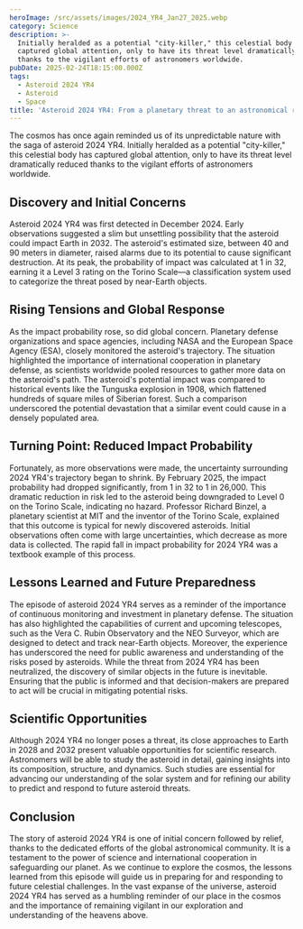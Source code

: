 ```yaml
---
heroImage: /src/assets/images/2024_YR4_Jan27_2025.webp
category: Science
description: >-
  Initially heralded as a potential "city-killer," this celestial body has
  captured global attention, only to have its threat level dramatically reduced
  thanks to the vigilant efforts of astronomers worldwide.
pubDate: 2025-02-24T18:15:00.000Z
tags:
  - Asteroid 2024 YR4
  - Asteroid
  - Space
title: 'Asteroid 2024 YR4: From a planetary threat to an astronomical relief'
---
```


The cosmos has once again reminded us of its unpredictable nature with the saga of asteroid 2024 YR4. Initially heralded as a potential "city-killer," this celestial body has captured global attention, only to have its threat level dramatically reduced thanks to the vigilant efforts of astronomers worldwide.

## Discovery and Initial Concerns

Asteroid 2024 YR4 was first detected in December 2024. Early observations suggested a slim but unsettling possibility that the asteroid could impact Earth in 2032. The asteroid's estimated size, between 40 and 90 meters in diameter, raised alarms due to its potential to cause significant destruction. At its peak, the probability of impact was calculated at 1 in 32, earning it a Level 3 rating on the Torino Scale—a classification system used to categorize the threat posed by near-Earth objects.

## Rising Tensions and Global Response

As the impact probability rose, so did global concern. Planetary defense organizations and space agencies, including NASA and the European Space Agency (ESA), closely monitored the asteroid's trajectory. The situation highlighted the importance of international cooperation in planetary defense, as scientists worldwide pooled resources to gather more data on the asteroid's path.
The asteroid's potential impact was compared to historical events like the Tunguska explosion in 1908, which flattened hundreds of square miles of Siberian forest. Such a comparison underscored the potential devastation that a similar event could cause in a densely populated area.

## Turning Point: Reduced Impact Probability

Fortunately, as more observations were made, the uncertainty surrounding 2024 YR4's trajectory began to shrink. By February 2025, the impact probability had dropped significantly, from 1 in 32 to 1 in 26,000. This dramatic reduction in risk led to the asteroid being downgraded to Level 0 on the Torino Scale, indicating no hazard.
Professor Richard Binzel, a planetary scientist at MIT and the inventor of the Torino Scale, explained that this outcome is typical for newly discovered asteroids. Initial observations often come with large uncertainties, which decrease as more data is collected. The rapid fall in impact probability for 2024 YR4 was a textbook example of this process.

## Lessons Learned and Future Preparedness

The episode of asteroid 2024 YR4 serves as a reminder of the importance of continuous monitoring and investment in planetary defense. The situation has also highlighted the capabilities of current and upcoming telescopes, such as the Vera C. Rubin Observatory and the NEO Surveyor, which are designed to detect and track near-Earth objects.
Moreover, the experience has underscored the need for public awareness and understanding of the risks posed by asteroids. While the threat from 2024 YR4 has been neutralized, the discovery of similar objects in the future is inevitable. Ensuring that the public is informed and that decision-makers are prepared to act will be crucial in mitigating potential risks.

## Scientific Opportunities

Although 2024 YR4 no longer poses a threat, its close approaches to Earth in 2028 and 2032 present valuable opportunities for scientific research. Astronomers will be able to study the asteroid in detail, gaining insights into its composition, structure, and dynamics. Such studies are essential for advancing our understanding of the solar system and for refining our ability to predict and respond to future asteroid threats.

## Conclusion

The story of asteroid 2024 YR4 is one of initial concern followed by relief, thanks to the dedicated efforts of the global astronomical community. It is a testament to the power of science and international cooperation in safeguarding our planet. As we continue to explore the cosmos, the lessons learned from this episode will guide us in preparing for and responding to future celestial challenges.
In the vast expanse of the universe, asteroid 2024 YR4 has served as a humbling reminder of our place in the cosmos and the importance of remaining vigilant in our exploration and understanding of the heavens above.
